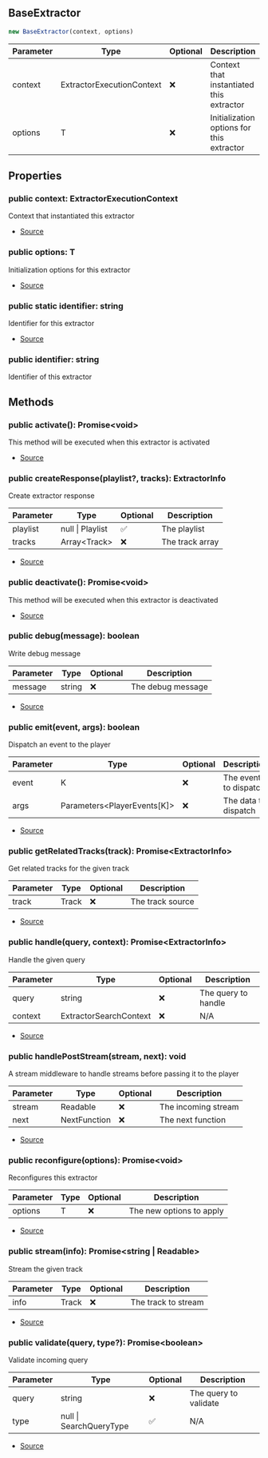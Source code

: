 ## BaseExtractor


```typescript
new BaseExtractor(context, options)
```
| Parameter | Type | Optional | Description |
| ----------- | ----------- | ----------- | ----------- |
| context | ExtractorExecutionContext | ❌ | Context that instantiated this extractor |
| options | T | ❌ | Initialization options for this extractor |


## Properties
### public context: ExtractorExecutionContext
Context that instantiated this extractor

- [Source](https://github.com/Androz2091/discord-player/blob/97a849a/packages/discord-player/src/extractors/BaseExtractor.ts#L20)
### public options: T
Initialization options for this extractor

- [Source](https://github.com/Androz2091/discord-player/blob/97a849a/packages/discord-player/src/extractors/BaseExtractor.ts#L20)
### public static identifier: string
Identifier for this extractor

- [Source](https://github.com/Androz2091/discord-player/blob/97a849a/packages/discord-player/src/extractors/BaseExtractor.ts#L13)
### public identifier: string
Identifier of this extractor

## Methods
### public activate(): Promise\<void>
This method will be executed when this extractor is activated



- [Source](https://github.com/Androz2091/discord-player/blob/97a849a/packages/discord-player/src/extractors/BaseExtractor.ts#L42)
### public createResponse(playlist?, tracks): ExtractorInfo
Create extractor response



| Parameter | Type | Optional | Description |
| ----------- | ----------- | ----------- | ----------- |
| playlist | null \| Playlist | ✅ | The playlist |
| tracks | Array\<Track> | ❌ | The track array |


- [Source](https://github.com/Androz2091/discord-player/blob/97a849a/packages/discord-player/src/extractors/BaseExtractor.ts#L114)
### public deactivate(): Promise\<void>
This method will be executed when this extractor is deactivated



- [Source](https://github.com/Androz2091/discord-player/blob/97a849a/packages/discord-player/src/extractors/BaseExtractor.ts#L50)
### public debug(message): boolean
Write debug message



| Parameter | Type | Optional | Description |
| ----------- | ----------- | ----------- | ----------- |
| message | string | ❌ | The debug message |


- [Source](https://github.com/Androz2091/discord-player/blob/97a849a/packages/discord-player/src/extractors/BaseExtractor.ts#L122)
### public emit(event, args): boolean
Dispatch an event to the player



| Parameter | Type | Optional | Description |
| ----------- | ----------- | ----------- | ----------- |
| event | K | ❌ | The event to dispatch |
| args | Parameters\<PlayerEvents\[K]> | ❌ | The data to dispatch |


- [Source](https://github.com/Androz2091/discord-player/blob/97a849a/packages/discord-player/src/extractors/BaseExtractor.ts#L105)
### public getRelatedTracks(track): Promise\<ExtractorInfo>
Get related tracks for the given track



| Parameter | Type | Optional | Description |
| ----------- | ----------- | ----------- | ----------- |
| track | Track | ❌ | The track source |


- [Source](https://github.com/Androz2091/discord-player/blob/97a849a/packages/discord-player/src/extractors/BaseExtractor.ts#L86)
### public handle(query, context): Promise\<ExtractorInfo>
Handle the given query



| Parameter | Type | Optional | Description |
| ----------- | ----------- | ----------- | ----------- |
| query | string | ❌ | The query to handle |
| context | ExtractorSearchContext | ❌ | N/A |


- [Source](https://github.com/Androz2091/discord-player/blob/97a849a/packages/discord-player/src/extractors/BaseExtractor.ts#L77)
### public handlePostStream(stream, next): void
A stream middleware to handle streams before passing it to the player



| Parameter | Type | Optional | Description |
| ----------- | ----------- | ----------- | ----------- |
| stream | Readable | ❌ | The incoming stream |
| next | NextFunction | ❌ | The next function |


- [Source](https://github.com/Androz2091/discord-player/blob/97a849a/packages/discord-player/src/extractors/BaseExtractor.ts#L96)
### public reconfigure(options): Promise\<void>
Reconfigures this extractor



| Parameter | Type | Optional | Description |
| ----------- | ----------- | ----------- | ----------- |
| options | T | ❌ | The new options to apply |


- [Source](https://github.com/Androz2091/discord-player/blob/97a849a/packages/discord-player/src/extractors/BaseExtractor.ts#L33)
### public stream(info): Promise\<string \| Readable>
Stream the given track



| Parameter | Type | Optional | Description |
| ----------- | ----------- | ----------- | ----------- |
| info | Track | ❌ | The track to stream |


- [Source](https://github.com/Androz2091/discord-player/blob/97a849a/packages/discord-player/src/extractors/BaseExtractor.ts#L68)
### public validate(query, type?): Promise\<boolean>
Validate incoming query



| Parameter | Type | Optional | Description |
| ----------- | ----------- | ----------- | ----------- |
| query | string | ❌ | The query to validate |
| type | null \| SearchQueryType | ✅ | N/A |


- [Source](https://github.com/Androz2091/discord-player/blob/97a849a/packages/discord-player/src/extractors/BaseExtractor.ts#L59)